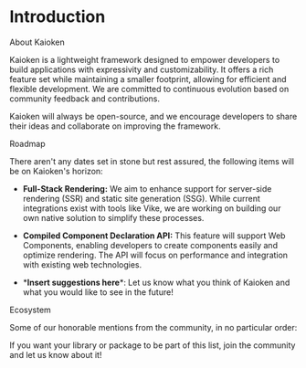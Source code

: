 
# Introduction

<HighlightOnLoad id="about-kaioken">
  <DocsSectionHeader href="#about-kaioken">
    About Kaioken
  </DocsSectionHeader>

  Kaioken is a lightweight framework designed to empower developers to build applications 
  with expressivity and customizability. It offers a rich feature set while maintaining a 
  smaller footprint, allowing for efficient and flexible development. We are committed to 
  continuous evolution based on community feedback and contributions.

  Kaioken will always be <ExternalLink href="https://github.com/CrimsonChi/kaioken" >open-source</ExternalLink>, and we encourage developers to share their ideas and 
  collaborate on improving the framework.

  

</HighlightOnLoad>

<HighlightOnLoad id="roadmap">
  <DocsSectionHeader href="#roadmap">
    Roadmap
  </DocsSectionHeader>

  There aren't any dates set in stone but rest assured, the following items will be on 
  Kaioken's horizon:

  - **Full-Stack Rendering:** We aim to enhance support for server-side rendering (SSR) and 
  static site generation (SSG). While current integrations exist with tools like <ExternalLink href="https://vike.dev" >Vike</ExternalLink>, 
  we are working on building our own native solution to simplify these processes.

  - **Compiled Component Declaration API:** This feature will support <ExternalLink href="https://developer.mozilla.org/en-US/docs/Web/API/Web_components">Web Components</ExternalLink>, 
  enabling developers to create components easily and optimize rendering. The API will 
  focus on performance and integration with existing web technologies. 

  - \***Insert suggestions here**\*: Let us know what you think of Kaioken and what you would 
  like to see in the future! 
 

</HighlightOnLoad>

<HighlightOnLoad id="ecosystem">
  <DocsSectionHeader href="#ecosystem">
    Ecosystem
  </DocsSectionHeader>
  
  Some of our honorable mentions from the community, in no particular order:
  <EcosystemTiles />

If you want your library or package to be part of this list,
  <ExternalLink href="https://discord.gg/yspvgXegvs">join the community</ExternalLink>
and let us know about it!
</HighlightOnLoad>